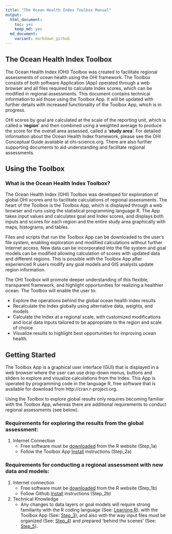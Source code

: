 ```yaml
---
title: "The Ocean Health Index Toolbox Manual"
output: 
  html_document:
    toc: yes
    keep_md: yes
  md_document:
    variant: markdown_github
---
```




## The Ocean Health Index Toolbox 
The Ocean Health Index (OHI) Toolbox was created to facilitate regional assessments of ocean health using the OHI framework. The Toolbox consists of both software Application (App) operated through a web browser and all files required to calculate Index scores, which can be modified in regional assessments. This document contains technical information to aid those using the Toolbox App. It will be updated with further details with increased functionality of the Toolbox App, which is in progress.   

OHI scores by goal are calculated at the scale of the reporting unit, which is called a ‘**region**’ and then combined using a weighted average to produce the score for the overall area assessed, called a ‘**study area**’. For detailed information about the Ocean Health Index framework, please see the OHI Conceptual Guide available at ohi-science.org. There are also further supporting documents to aid understanding and facilitate regional assessments.

## Using the Toolbox
### What is the Ocean Health Index Toolbox?
The Ocean Health Index (OHI) Toolbox was developed for exploration of global OHI scores and to facilitate calculations of regional assessments. The heart of the Toolbox is the Toolbox App, which is displayed through a web browser and runs using the statistical programming language R. The App takes input values and calculates goal and Index scores, and displays both inputs and scores for each region and the entire study area graphically with maps, histograms, and tables.

Files and scripts that run the Toolbox App can be downloaded to the user’s file system, enabling exploration and modified calculations without further Internet access. New data can be incorporated into the file system and goal models can be modified allowing calculation of scores with updated data and different regions. This is possible with the Toolbox App after experienced R users modify any goal models and GIS analysts update region information. 

The OHI Toolbox will promote deeper understanding of this flexible, transparent framework, and highlight opportunities for realizing a healthier ocean. The Toolbox will enable the user to:

* Explore the operations behind the global ocean health index results
* Recalculate the Index globally using alternative data, weights, and models
* Calculate the Index at a regional scale, with customized modifications and local data inputs tailored to be appropriate to the region and scale of choice 
* Visualize results to highlight best opportunities for improving ocean health.

## Getting Started
The Toolbox App is a graphical user interface (GUI) that is displayed in a web browser where the user can use drop-down menus, buttons and sliders to explore and visualize calculations from the Index. This App is operated by programming code in the language R, free software that is available for download from http://cran.r-project.org. 

Using the Toolbox to explore global results only requires becoming familiar with the Toolbox App, whereas there are additional requirements to conduct regional assessments (see below).

### Requirements for exploring the results from the global assessment:

1. Internet Connection
    + Free software must be [downloaded](http://cran.r-project.org/) from the R website (Step_1a)
    + Follow the Toolbox App [Install](http://ohi-science.org) instructions (Step_2a)

### Requirements for conducting a regional assessment with new data and models:

1. Internet connection
    + Free software must be [downloaded](http://cran.r-project.org/) from the R website (Step_1b)
    + Follow Github [Install](https://github.com/OHI-Science/ohimanual/blob/master/tutorials/accessing_a_repo/accessing_a_repo.md#accessing-github-repositories) instructions (Step_2b)
2. Technical Knowledge
    + Any changes to data layers or goal models will require strong familiarity with the R coding language (See: [Learning R](http://ohi-science.org/pages/learning_r.html)), with the Toolbox App (See: [Step_3]()), and also with the way input files must be organized (See: [Step_4]()) and prepared ‘behind the scenes’ (See: [Step_5]()).